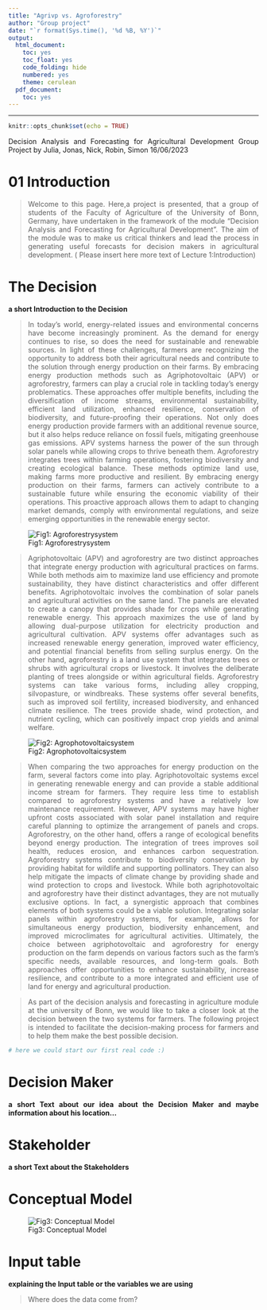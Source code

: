 ```yaml
---
title: "Agrivp vs. Agroforestry"
author: "Group project"
date: "`r format(Sys.time(), '%d %B, %Y')`"
output:
  html_document:
    toc: yes
    toc_float: yes
    code_folding: hide
    numbered: yes
    theme: cerulean
  pdf_document:
    toc: yes
---
```


---

<style>
body {
text-align: justify}
</style>



```r
knitr::opts_chunk$set(echo = TRUE)
```

Decision Analysis and Forecasting for Agricultural Development
Group Project by Julia, Jonas, Nick, Robin, Simon
16/06/2023

# 01 Introduction 

> Welcome to this page. Here,a project is presented, that a group of students of the Faculty of Agriculture of the University of Bonn, Germany, have undertaken in the framework of the module "Decision Analysis and Forecasting for Agricultural Development". The aim of the module was to make us critical thinkers and lead the process in generating useful forecasts for decision makers in agricultural development. 
( Please insert here more text of Lecture 1:Introduction)

# The Decision

**a short Introduction to the Decision**

> In today's world, energy-related issues and environmental concerns have become increasingly prominent. As the demand for energy continues to rise, so does the need for sustainable and renewable sources. In light of these challenges, farmers are recognizing the opportunity to address both their agricultural needs and contribute to the solution through energy production on their farms.
By embracing energy production methods such as Agriphotovoltaic (APV) or agroforestry, farmers can play a crucial role in tackling today's energy problematics. These approaches offer multiple benefits, including the diversification of income streams, environmental sustainability, efficient land utilization, enhanced resilience, conservation of biodiversity, and future-proofing their operations.
Not only does energy production provide farmers with an additional revenue source, but it also helps reduce reliance on fossil fuels, mitigating greenhouse gas emissions. APV systems harness the power of the sun through solar panels while allowing crops to thrive beneath them. Agroforestry integrates trees within farming operations, fostering biodiversity and creating ecological balance. These methods optimize land use, making farms more productive and resilient.
By embracing energy production on their farms, farmers can actively contribute to a sustainable future while ensuring the economic viability of their operations. This proactive approach allows them to adapt to changing market demands, comply with environmental regulations, and seize emerging opportunities in the renewable energy sector.

![Fig1: Agroforestrysystem](./agroforestry.jpeg)

>Agriphotovoltaic (APV) and agroforestry are two distinct approaches that integrate energy production with agricultural practices on farms. While both methods aim to maximize land use efficiency and promote sustainability, they have distinct characteristics and offer different benefits.
Agriphotovoltaic involves the combination of solar panels and agricultural activities on the same land. The panels are elevated to create a canopy that provides shade for crops while generating renewable energy. This approach maximizes the use of land by allowing dual-purpose utilization for electricity production and agricultural cultivation. APV systems offer advantages such as increased renewable energy generation, improved water efficiency, and potential financial benefits from selling surplus energy.
On the other hand, agroforestry is a land use system that integrates trees or shrubs with agricultural crops or livestock. It involves the deliberate planting of trees alongside or within agricultural fields. Agroforestry systems can take various forms, including alley cropping, silvopasture, or windbreaks. These systems offer several benefits, such as improved soil fertility, increased biodiversity, and enhanced climate resilience. The trees provide shade, wind protection, and nutrient cycling, which can positively impact crop yields and animal welfare.

![Fig2: Agrophotovoltaicsystem](./agripv.png)

>When comparing the two approaches for energy production on the farm, several factors come into play. Agriphotovoltaic systems excel in generating renewable energy and can provide a stable additional income stream for farmers. They require less time to establish compared to agroforestry systems and have a relatively low maintenance requirement. However, APV systems may have higher upfront costs associated with solar panel installation and require careful planning to optimize the arrangement of panels and crops.
Agroforestry, on the other hand, offers a range of ecological benefits beyond energy production. The integration of trees improves soil health, reduces erosion, and enhances carbon sequestration. Agroforestry systems contribute to biodiversity conservation by providing habitat for wildlife and supporting pollinators. They can also help mitigate the impacts of climate change by providing shade and wind protection to crops and livestock.
While both agriphotovoltaic and agroforestry have their distinct advantages, they are not mutually exclusive options. In fact, a synergistic approach that combines elements of both systems could be a viable solution. Integrating solar panels within agroforestry systems, for example, allows for simultaneous energy production, biodiversity enhancement, and improved microclimates for agricultural activities.
Ultimately, the choice between agriphotovoltaic and agroforestry for energy production on the farm depends on various factors such as the farm's specific needs, available resources, and long-term goals. Both approaches offer opportunities to enhance sustainability, increase resilience, and contribute to a more integrated and efficient use of land for energy and agricultural production.

>As part of the decision analysis and forecasting in agriculture module at the university of Bonn, we would like to take a closer look at the decision between the two systems for farmers. The following project is intended to facilitate the decision-making process for farmers and to help them make the best possible decision. 


```r

# here we could start our first real code :) 

```

# Decision Maker

**a short Text about our idea about the Decision Maker and maybe information about his location...**

# Stakeholder

**a short Text about the Stakeholders**

# Conceptual Model



![Fig3: Conceptual Model](./conceptual_model.png)

# Input table

**explaining the Input table or the variables we are using**

>Where does the data come from?
